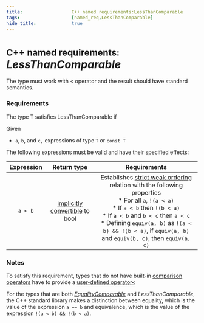 ```yaml
---
title:                  C++ named requirements:LessThanComparable
tags:                   [named_req,LessThanComparable]
hide_title:             true
---
```



# <small>C++ named requirements:</small> *LessThanComparable*
The type must work with < operator and the result should have standard semantics.

### Requirements
The type T satisfies LessThanComparable if

Given
* `a`, `b`, and `c,` expressions of type `T` or `const T`

The following expressions must be valid and have their specified effects:

| **Expression** |           **Return type**          |                                          **Requirements**                                                                                                                  |
|:----------:|:------------------------------:|:-----------------------------------------------------------------------------------------------------------------------------------------------------------------------------------------------------------------------------------------------:|
| `a < b`      | [implicitly convertible](language/implicit_conversion) to bool | Establishes [strict weak ordering](https://en.wikipedia.org/wiki/Weak_ordering#Strict_weak_orderings) relation with the following properties <br/> \* For all `a`, `!(a < a)` <br/> \* If `a < b` then `!(b < a)` <br/> \* If `a < b` and `b < c` then `a < c` <br/> \* Defining `equiv(a, b)` as `!(a < b) && !(b < a)`, if `equiv(a, b)` and `equiv(b, c)`, then `equiv(a, c)` |

### Notes
To satisfy this requirement, types that do not have built-in [comparison operators](/docs/std/language/operator_comparison)
have to provide a [user-defined operator&lt;](/docs/std/language/operators)

For the types that are both [*EqualityComparable*](/docs/std/named_req/LessThanComparable) and *LessThanComparable*, 
the C++ standard library makes a distinction between equality, which is the value of the expression `a == b` and equivalence, 
which is the value of the expression `!(a < b) && !(b < a)`.